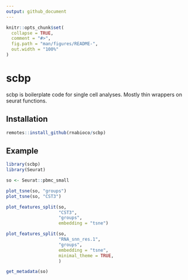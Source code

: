 ```yaml
---
output: github_document
---
```


<!-- README.md is generated from README.Rmd. Please edit that file -->

```r
knitr::opts_chunk$set(
  collapse = TRUE,
  comment = "#>",
  fig.path = "man/figures/README-",
  out.width = "100%"
)
```

# scbp

<!-- badges: start -->
<!-- badges: end -->

scbp is boilerplate code for single cell analyses. Mostly thin wrappers on seurat functions. 

## Installation

``` r
remotes::install_github(rnabioco/scbp)
```


## Example

```r
library(scbp)
library(Seurat)

so <- Seurat::pbmc_small

plot_tsne(so, "groups")
plot_tsne(so, "CST3")

plot_features_split(so, 
                    "CST3",
                    "groups", 
                    embedding = "tsne")

plot_features_split(so, 
                    "RNA_snn_res.1",
                    "groups", 
                    embedding = "tsne", 
                    minimal_theme = TRUE,
                    )

get_metadata(so)
```


